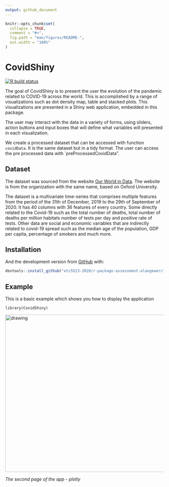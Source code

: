 ---
output: github_document
---

<!-- README.md is generated from README.Rmd. Please edit that file -->

```{r, include = FALSE}
knitr::opts_chunk$set(
  collapse = TRUE,
  comment = "#>",
  fig.path = "man/figures/README-",
  out.width = "100%"
)
```

# CovidShiny

<!-- badges: start -->
[![R build status](https://github.com/etc5523-2020/r-package-assessment-alangewerc/workflows/R-CMD-check/badge.svg)](https://github.com/etc5523-2020/r-package-assessment-alangewerc/actions)
<!-- badges: end -->

The goal of CovidShiny is to present the user the evolution of the pandemic related to COVID-19 across the world. 
This is accomplished by a range of visualizations such as dot density map, table and stacked plots. This 
visualizations are presented in a Shiny web application, embedded in this package. 

The user may interact with the data in a variety of forms, using sliders, action buttons and input boxes that
will define what variables will presented in each visualization. 

We create a processed dataset that can be accessed with function `covidData`. It is the same dataset but in a tidy format. The user can access the pre processed data with `preProcessedCovidData".


## Dataset

The dataset was sourced from the website [Our World in Data](https://ourworldindata.org/coronavirus/country/bolivia?country=~BOL). The website is from the organization with the same name, based on Oxford University.  

The dataset is a multivariate time-series that comprises multiple features from the period of the 31th of December, 2019 to the 29th of September of 2020. It has 40 columns with 36 features of every country. Some directly related to the Covid-19 such as the total number of deaths, total number of deaths per million habitats number of tests per day and positive rate of tests. Other data are social and economic variables that are indirectly related to covid-19 spread such as the median age of the population, GDP per capita, percentage of smokers and much more.


## Installation

And the development version from [GitHub](https://github.com/) with:

``` r
devtools::install_github("etc5523-2020/r-package-assessment-alangewerc")
```
## Example

This is a basic example which shows you how to display the application


```{example}
library(CovidShiny)
```

<img src="image/app.png" alt="drawing" height = '500' width="1000"/>

*The second page of the app - plotly* 




